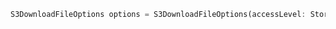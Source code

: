 ```dart
S3DownloadFileOptions options = S3DownloadFileOptions(accessLevel: StorageAccessLevel.private);
```